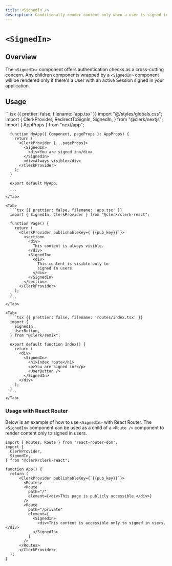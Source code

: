 ```yaml
---
title: <SignedIn />
description: Conditionally render content only when a user is signed in.
---
```


# `<SignedIn>`

## Overview

The `<SignedIn>` component offers authentication checks as a cross-cutting concern. Any children components wrapped by a `<SignedIn>` component will be rendered only if there's a User with an active Session signed in your application.

## Usage

<InjectKeys>
  <Tabs type="framework" items={["Next.js", "React", "Remix"]}>
    <Tab>
      ```tsx {{ prettier: false, filename: 'app.tsx' }}
      import "@/styles/globals.css";
      import {
        ClerkProvider,
        RedirectToSignIn,
        SignedIn,
      } from "@clerk/nextjs";
      import { AppProps } from "next/app";

      function MyApp({ Component, pageProps }: AppProps) {
        return (
          <ClerkProvider {...pageProps}>
            <SignedIn>
              <div>You are signed in</div>
            </SignedIn>
            <div>Always visible</div>
          </ClerkProvider>
        );
      }

      export default MyApp;

      ```
    </Tab>

    <Tab>
      ```tsx {{ prettier: false, filename: 'app.tsx' }}
      import { SignedIn, ClerkProvider } from "@clerk/clerk-react";

      function Page() {
        return (
          <ClerkProvider publishableKey={`{{pub_key}}`}>
            <section>
              <div>
                This content is always visible.
              </div>
              <SignedIn>
                <div>
                  This content is visible only to
                  signed in users.
                </div>
              </SignedIn>
            </section>
          </ClerkProvider>
        );
      }
      ```
    </Tab>

    <Tab>
      ```tsx {{ prettier: false, filename: 'routes/index.tsx' }}
      import {
        SignedIn,
        UserButton,
      } from "@clerk/remix";

      export default function Index() {
        return (
          <div>
            <SignedIn>
              <h1>Index route</h1>
              <p>You are signed in!</p>
              <UserButton />
            </SignedIn>
          </div>
        );
      }
      ```
    </Tab>
  </Tabs>
</InjectKeys>

### Usage with React Router

Below is an example of how to use `<SignedIn>` with React Router. The `<SignedIn>` component can be used as a child of a `<Route />` component to render content only to signed in users.

```tsx {{ prettier: false, filename: 'app.tsx' }}
import { Routes, Route } from 'react-router-dom';
import {
  ClerkProvider,
  SignedIn,
} from "@clerk/clerk-react";

function App() {
  return (
      <ClerkProvider publishableKey={`{{pub_key}}`}>
        <Routes>
        <Route
          path="/"
          element={<div>This page is publicly accessible.</div>}
        />
        <Route
          path="/private"
          element={
            <SignedIn>
              <div>This content is accessible only to signed in users.</div>
            </SignedIn>
          }
        />
      </Routes>
      </ClerkProvider>
  );
}
```
